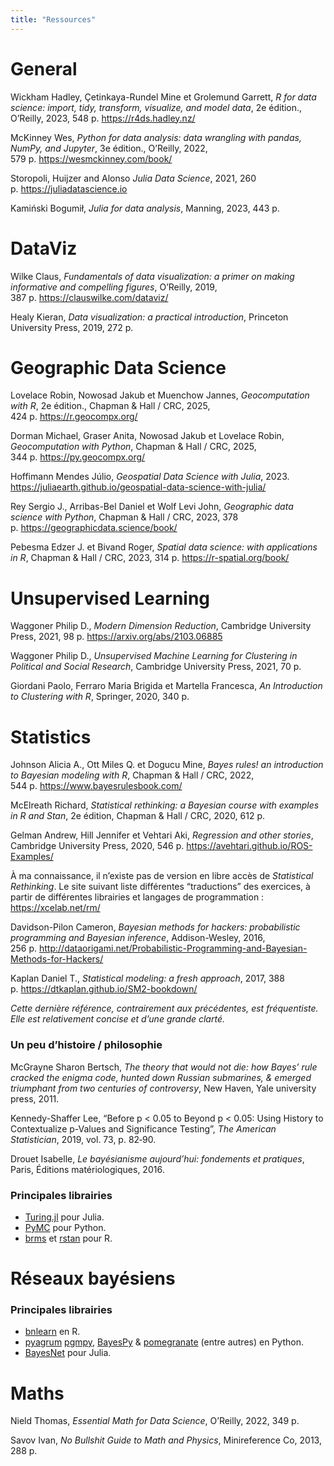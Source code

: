 ```yaml
---
title: "Ressources"
---
```


# General

Wickham Hadley, Çetinkaya-Rundel Mine et Grolemund Garrett, *R for data science: import, tidy, transform, visualize, and model data*, 2e édition., O’Reilly, 2023, 548 p. [https://r4ds.hadley.nz/](https://r4ds.hadley.nz/)

McKinney Wes, *Python for data analysis: data wrangling with pandas, NumPy, and Jupyter*, 3e édition., O’Reilly, 2022, 579 p. [https://wesmckinney.com/book/](https://wesmckinney.com/book/)

Storopoli, Huijzer and Alonso *Julia Data Science*, 2021, 260 p. [https://juliadatascience.io](https://juliadatascience.io)

Kamiński Bogumił, *Julia for data analysis*, Manning, 2023, 443 p.

# DataViz

Wilke Claus, *Fundamentals of data visualization: a primer on making informative and compelling figures*, O’Reilly, 2019, 387 p. [https://clauswilke.com/dataviz/](https://clauswilke.com/dataviz/)

Healy Kieran, *Data visualization: a practical introduction*, Princeton University Press, 2019, 272 p.

# Geographic Data Science

Lovelace Robin, Nowosad Jakub et Muenchow Jannes, *Geocomputation with R*, 2e édition., Chapman & Hall / CRC, 2025, 424 p. [https://r.geocompx.org/](https://r.geocompx.org/)

Dorman Michael, Graser Anita, Nowosad Jakub et Lovelace Robin, *Geocomputation with Python*, Chapman & Hall / CRC, 2025, 344 p. [https://py.geocompx.org/](https://py.geocompx.org/)

Hoffimann Mendes Júlio, *Geospatial Data Science with Julia*, 2023. [https://juliaearth.github.io/geospatial-data-science-with-julia/](https://juliaearth.github.io/geospatial-data-science-with-julia/)

Rey Sergio J., Arribas-Bel Daniel et Wolf Levi John, *Geographic data science with Python*, Chapman & Hall / CRC, 2023, 378 p. [https://geographicdata.science/book/](https://geographicdata.science/book/)

Pebesma Edzer J. et Bivand Roger, *Spatial data science: with applications in R*, Chapman & Hall / CRC, 2023, 314 p. [https://r-spatial.org/book/](https://r-spatial.org/book/)

# Unsupervised Learning

Waggoner Philip D., *Modern Dimension Reduction*, Cambridge University Press, 2021, 98 p. [https://arxiv.org/abs/2103.06885](https://arxiv.org/abs/2103.06885)

Waggoner Philip D., *Unsupervised Machine Learning for Clustering in Political and Social Research*, Cambridge University Press, 2021, 70 p.

Giordani Paolo, Ferraro Maria Brigida et Martella Francesca, *An Introduction to Clustering with R*, Springer, 2020, 340 p.

# Statistics

Johnson Alicia A., Ott Miles Q. et Dogucu Mine, *Bayes rules! an introduction to Bayesian modeling with R*, Chapman & Hall / CRC, 2022, 544 p. [https://www.bayesrulesbook.com/](https://www.bayesrulesbook.com/)

McElreath Richard, *Statistical rethinking: a Bayesian course with examples in R and Stan*, 2e édition, Chapman & Hall / CRC, 2020, 612 p.

Gelman Andrew, Hill Jennifer et Vehtari Aki, *Regression and other stories*, Cambridge University Press, 2020, 546 p. [https://avehtari.github.io/ROS-Examples/](https://avehtari.github.io/ROS-Examples/)


:::{.callout-note}
À ma connaissance, il n'existe pas de version en libre accès de *Statistical Rethinking*. Le site suivant liste différentes "traductions" des exercices, à partir de différentes librairies et langages de programmation : 
[https://xcelab.net/rm/](https://xcelab.net/rm/)
:::
Davidson-Pilon Cameron, *Bayesian methods for hackers: probabilistic programming and Bayesian inference*, Addison-Wesley, 2016, 256 p. [http://dataorigami.net/Probabilistic-Programming-and-Bayesian-Methods-for-Hackers/](http://dataorigami.net/Probabilistic-Programming-and-Bayesian-Methods-for-Hackers/)

Kaplan Daniel T., *Statistical modeling: a fresh approach*, 2017, 388 p. [https://dtkaplan.github.io/SM2-bookdown/](https://dtkaplan.github.io/SM2-bookdown/)

*Cette dernière référence, contrairement aux précédentes, est _fréquentiste_. Elle est relativement concise et d'une grande clarté.*

:::{.callout-tip}
### Un peu d'histoire / philosophie

McGrayne Sharon Bertsch, *The theory that would not die: how Bayes’ rule cracked the enigma code, hunted down Russian submarines, & emerged triumphant from two centuries of controversy*, New Haven, Yale university press, 2011.

Kennedy-Shaffer Lee, "Before p < 0.05 to Beyond p < 0.05: Using History to Contextualize p-Values and Significance Testing", *The American Statistician*, 2019, vol. 73, p. 82‑90.


Drouet Isabelle, *Le bayésianisme aujourd'hui: fondements et pratiques*, Paris, Éditions matériologiques, 2016.
:::

:::{.callout-tip}
### Principales librairies

- [Turing.jl](https://turinglang.org/) pour Julia.
- [PyMC](https://www.pymc.io/welcome.html) pour Python.
- [brms](http://paulbuerkner.com/brms/index.html) et [rstan](https://mc-stan.org/rstan/) pour R.
:::

# Réseaux bayésiens

:::{.callout-tip}
### Principales librairies

- [bnlearn](https://www.bnlearn.com/) en R.
- [pyagrum](https://pyagrum.readthedocs.io/en/stable/) [pgmpy](https://pgmpy.org), [BayesPy](https://bayespy.org/) & [pomegranate](https://pomegranate.readthedocs.io/en/stable/) (entre autres) en Python.
- [BayesNet](https://github.com/sisl/BayesNets.jl) pour Julia.
:::

# Maths

Nield Thomas, *Essential Math for Data Science*, O’Reilly, 2022, 349 p.

Savov Ivan, *No Bullshit Guide to Math and Physics*, Minireference Co, 2013, 288 p.
